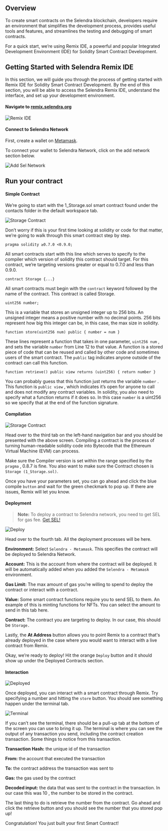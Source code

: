 ## Overview

To create smart contracts on the Selendra blockchain, developers require an environment that simplifies the development process, provides useful tools and features, and streamlines the testing and debugging of smart contracts.

For a quick start, we’re using Remix IDE, a powerful and popular Integrated Development Environment (IDE) for Solidity Smart Contract Development.

## Getting Started with Selendra Remix IDE

In this section, we will guide you through the process of getting started with Remix IDE for Solidity Smart Contract Development. By the end of this section, you will be able to access the Selendra Remix IDE, understand the interface, and set up your development environment.

#### Navigate to [remix.selendra.org](https://remix.selendra.org/)

![Remix IDE](/images/sel-remix.png)

#### Connect to Selendra Network

First, create a wallet on [Metamask](https://metamask.io/download/).

To connect your wallet to Selendra Network, click on the add network section below.

![Add Sel Network](/images/add-network.png)

## Run your contract

#### Simple Contract

We’re going to start with the 1_Storage.sol smart contract found under the contacts folder in the default workspace tab.

![Storage Contract](/images/storage-contract.png)

Don’t worry if this is your first time looking at solidity or code for that matter, we’re going to walk through this smart contract step by step.

```solidity
pragma solidity ≥0.7.0 <0.9.0;
```

All smart contracts start with this line which serves to specify to the compiler which version of solidity this contract should target. For this contract, we’re targeting versions greater or equal to 0.7.0 and less than 0.9.0.

```solidity
contract Storage {...}
```

All smart contracts must begin with the `contract` keyword followed by the name of the contract. This contract is called Storage.

```solidity
uint256 number;
```

This is a variable that stores an unsigned integer up to 256 bits. An unsigned integer means a positive number with no decimal points. 256 bits represent how big this integer can be, in this case, the max size in solidity.

```solidity
function store(uint256 num) public { number = num }
```

These lines represent a function that takes in one parameter, `uint256 num` , and sets the variable `number` from Line 12 to that value. A function is a stored piece of code that can be reused and called by other code and sometimes users of the smart contract. The `public` tag indicates anyone outside of the contract can call this function.

```solidity
function retrieve() public view returns (uint256) { return number }
```

You can probably guess that this function just returns the variable `number` . This function is `public view` , which indicates it’s open for anyone to call and does not modify any contract variables. In solidity, you also need to specify what a function returns if it does so. In this case `number` is a uint256 so we specify that at the end of the function signature.

#### Compilation

![Storage Contract](/images/remix-compile.png)

Head over to the third tab on the left-hand navigation bar and you should be presented with the above screen. Compiling a contract is the process of turning human-readable solidity code into Bytecode that the Ethereum Virtual Machine (EVM) can process.

Make sure the Compiler version is set within the range specified by the `pragma` , 0.8.7 is fine. You also want to make sure the Contract chosen is `Storage (1_Storage.sol)`.

Once you have your parameters set, you can go ahead and click the blue compile `button` and wait for the green checkmark to pop up. If there are issues, Remix will let you know.

#### Deployment

> **Note:** To deploy a contract to Selendra network, you need to get SEL for gas fee. [Get SEL!]()

![Deploy](/images/remix-deploy.png)

Head over to the fourth tab. All the deployment processes will be here.

**Environment:** Select `Selendra - Metamask`. This specifies the contract will be deployed to Selendra Network.

**Account:** This is the account from where the contract will be deployed. It will be automatically added when you added the `Selendra - Metamask` environment.

**Gas Limit:** The max amount of gas you’re willing to spend to deploy the contract or interact with a contract.

**Value:** Some smart contract functions require you to send SEL to them. An example of this is minting functions for NFTs. You can select the amount to send in this tab here.

**Contract:** The contract you are targeting to deploy. In our case, this should be `Storage.`

Lastly, the **At Address** button allows you to point Remix to a contract that's already deployed in the case where you would want to interact with a live contract from Remix.

Okay, we’re ready to deploy! Hit the orange `Deploy` button and it should show up under the Deployed Contracts section.

#### Interaction

![Deployed](/images/remix-deployed.png)

Once deployed, you can interact with a smart contract through Remix. Try specifying a number and hitting the `store` button. You should see something happen under the terminal tab.

![Terminal](/images/remix-deployed2.png)

If you can’t see the terminal, there should be a pull-up tab at the bottom of the screen you can use to bring it up. The terminal is where you can see the output of any transaction you send, including the contract creation transaction. Some things to notice from this transaction.

**Transaction Hash:** the unique id of the transaction

**From:** the account that executed the transaction

**To:** the contract address the transaction was sent to

**Gas:** the gas used by the contract

**Decoded input:** the data that was sent to the contract in the transaction. In our case this was 10 , the number to be stored in the contract.

The last thing to do is retrieve the number from the contract. Go ahead and click the retrieve button and you should see the number that you stored pop up!

Congratulation! You just built your first Smart Contract!
